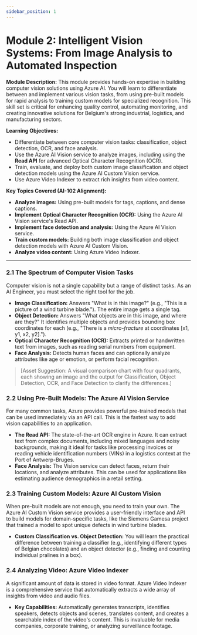 ```yaml
---
sidebar_position: 1
---
```

# Module 2: Intelligent Vision Systems: From Image Analysis to Automated Inspection

**Module Description:** This module provides hands-on expertise in building computer vision solutions using Azure AI. You will learn to differentiate between and implement various vision tasks, from using pre-built models for rapid analysis to training custom models for specialized recognition. This skill set is critical for enhancing quality control, automating monitoring, and creating innovative solutions for Belgium's strong industrial, logistics, and manufacturing sectors.

**Learning Objectives:**
- Differentiate between core computer vision tasks: classification, object detection, OCR, and face analysis.
- Use the Azure AI Vision service to analyze images, including using the **Read API** for advanced Optical Character Recognition (OCR).
- Train, evaluate, and deploy both custom image classification and object detection models using the Azure AI Custom Vision service.
- Use Azure Video Indexer to extract rich insights from video content.

**Key Topics Covered (AI-102 Alignment):**
- **Analyze images:** Using pre-built models for tags, captions, and dense captions.
- **Implement Optical Character Recognition (OCR):** Using the Azure AI Vision service's Read API.
- **Implement face detection and analysis:** Using the Azure AI Vision service.
- **Train custom models:** Building both image classification and object detection models with Azure AI Custom Vision.
- **Analyze video content:** Using Azure Video Indexer.

---

### 2.1 The Spectrum of Computer Vision Tasks

Computer vision is not a single capability but a range of distinct tasks. As an AI Engineer, you must select the right tool for the job.

- **Image Classification:** Answers "What is in this image?" (e.g., "This is a picture of a wind turbine blade."). The entire image gets a single tag.
- **Object Detection:** Answers "What objects are in this image, and where are they?" It identifies multiple objects and provides bounding box coordinates for each (e.g., "There is a *micro-fracture* at coordinates [x1, y1, x2, y2].").
- **Optical Character Recognition (OCR):** Extracts printed or handwritten text from images, such as reading serial numbers from equipment.
- **Face Analysis:** Detects human faces and can optionally analyze attributes like age or emotion, or perform facial recognition.

> [Asset Suggestion: A visual comparison chart with four quadrants, each showing an image and the output for Classification, Object Detection, OCR, and Face Detection to clarify the differences.]

### 2.2 Using Pre-Built Models: The Azure AI Vision Service

For many common tasks, Azure provides powerful pre-trained models that can be used immediately via an API call. This is the fastest way to add vision capabilities to an application.

- **The Read API:** The state-of-the-art OCR engine in Azure. It can extract text from complex documents, including mixed languages and noisy backgrounds, making it ideal for tasks like processing invoices or reading vehicle identification numbers (VINs) in a logistics context at the Port of Antwerp-Bruges.
- **Face Analysis:** The Vision service can detect faces, return their locations, and analyze attributes. This can be used for applications like estimating audience demographics in a retail setting.

### 2.3 Training Custom Models: Azure AI Custom Vision

When pre-built models are not enough, you need to train your own. The Azure AI Custom Vision service provides a user-friendly interface and API to build models for domain-specific tasks, like the Siemens Gamesa project that trained a model to spot unique defects in wind turbine blades.

- **Custom Classification vs. Object Detection:** You will learn the practical difference between training a classifier (e.g., identifying different types of Belgian chocolates) and an object detector (e.g., finding and counting individual pralines in a box).

### 2.4 Analyzing Video: Azure Video Indexer

A significant amount of data is stored in video format. Azure Video Indexer is a comprehensive service that automatically extracts a wide array of insights from video and audio files.

- **Key Capabilities:** Automatically generates transcripts, identifies speakers, detects objects and scenes, translates content, and creates a searchable index of the video's content. This is invaluable for media companies, corporate training, or analyzing surveillance footage.